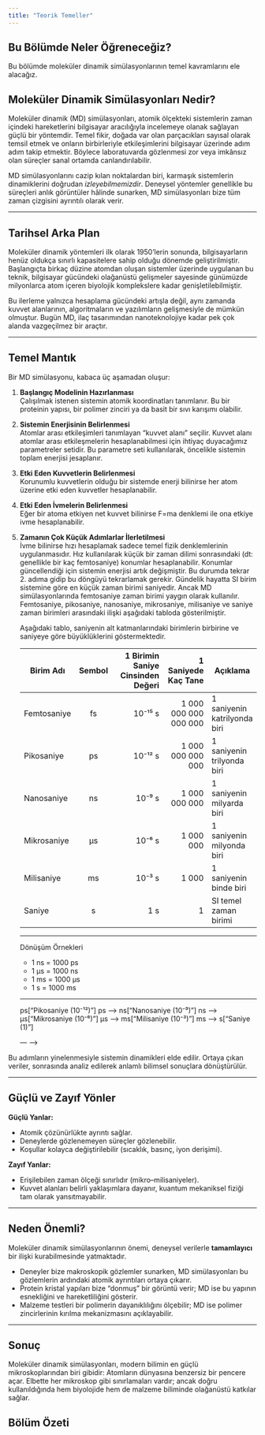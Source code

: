 ```yaml
---
title: "Teorik Temeller"
---
```


## Bu Bölümde Neler Öğreneceğiz?

Bu bölümde moleküler dinamik simülasyonlarının temel kavramlarını ele alacağız.

## Moleküler Dinamik Simülasyonları Nedir?

Moleküler dinamik (MD) simülasyonları, atomik ölçekteki sistemlerin zaman içindeki
hareketlerini bilgisayar aracılığıyla incelemeye olanak sağlayan güçlü bir yöntemdir.
Temel fikir, doğada var olan parçacıkları sayısal olarak temsil etmek ve onların
birbirleriyle etkileşimlerini bilgisayar üzerinde adım adım takip etmektir. Böylece
laboratuvarda gözlenmesi zor veya imkânsız olan süreçler sanal ortamda canlandırılabilir.

MD simülasyonlarını cazip kılan noktalardan biri, karmaşık sistemlerin dinamiklerini
doğrudan *izleyebilmemizdir*. Deneysel yöntemler genellikle bu süreçleri anlık
görüntüler hâlinde sunarken, MD simülasyonları bize tüm zaman çizgisini ayrıntılı olarak verir.

---

## Tarihsel Arka Plan

Moleküler dinamik yöntemleri ilk olarak 1950’lerin sonunda, bilgisayarların henüz oldukça sınırlı kapasitelere sahip olduğu dönemde geliştirilmiştir. Başlangıçta birkaç düzine atomdan oluşan sistemler üzerinde uygulanan bu teknik, bilgisayar gücündeki olağanüstü gelişmeler sayesinde günümüzde milyonlarca atom içeren biyolojik komplekslere kadar genişletilebilmiştir.

Bu ilerleme yalnızca hesaplama gücündeki artışla değil, aynı zamanda kuvvet alanlarının, algoritmaların ve yazılımların gelişmesiyle de mümkün olmuştur. Bugün MD,
ilaç tasarımından nanoteknolojiye kadar pek çok alanda vazgeçilmez bir araçtır.

---

## Temel Mantık

Bir MD simülasyonu, kabaca üç aşamadan oluşur:

1. **Başlangıç Modelinin Hazırlanması**  
   Çalışılmak istenen sistemin atomik koordinatları tanımlanır. Bu bir proteinin yapısı,
   bir polimer zinciri ya da basit bir sıvı karışımı olabilir.

2. **Sistemin Enerjisinin Belirlenmesi**  
   Atomlar arası etkileşimleri tanımlayan “kuvvet alanı” seçilir. Kuvvet alanı atomlar arası etkileşmelerin hesaplanabilmesi için ihtiyaç duyacağımız parametreler setidir. Bu parametre seti kullanılarak, öncelikle sistemin toplam enerjisi jesaplanır. 

3. **Etki Eden Kuvvetlerin Belirlenmesi**  
   Korunumlu kuvvetlerin olduğu bir sistemde enerji bilinirse her atom üzerine etki eden kuvvetler hesaplanabilir. 

4. **Etki Eden İvmelerin Belirlenmesi**  
   Eğer bir atoma etkiyen net kuvvet bilinirse F=ma denklemi ile ona etkiye ivme hesaplanabilir. 

5. **Zamanın Çok Küçük Adımlarlar İlerletilmesi**  
   İvme bilinirse hızı hesaplamak sadece temel fizik denklemlerinin uygulanmasıdır. Hız kullanılarak küçük bir zaman dilimi sonrasındaki (dt: genellikle bir kaç femtosaniye) konumlar hesaplanabilir. Konumlar güncellendiği için sistemin enerjisi artık değişmiştir. Bu durumda tekrar 2. adıma gidip bu döngüyü tekrarlamak gerekir. 
   Gündelik hayatta SI birim sistemine göre en küçük zaman birimi saniyedir. Ancak MD simülasyonlarında femtosaniye zaman birimi yaygın olarak kullanılır. Femtosaniye, pikosaniye, nanosaniye, mikrosaniye, milisaniye ve saniye zaman birimleri arasındaki ilişki aşağıdaki tabloda gösterilmiştir. 

   Aşağıdaki tablo, saniyenin alt katmanlarındaki birimlerin birbirine ve saniyeye göre büyüklüklerini göstermektedir.

   | Birim Adı     | Sembol | 1 Birimin Saniye Cinsinden Değeri | 1 Saniyede Kaç Tane | Açıklama |
   |----------------|:-------:|----------------------------------:|--------------------:|-----------|
   | Femtosaniye    | fs      | 10⁻¹⁵ s                         | 1 000 000 000 000 000 | 1 saniyenin katrilyonda biri |
   | Pikosaniye     | ps      | 10⁻¹² s                         | 1 000 000 000 000   | 1 saniyenin trilyonda biri |
   | Nanosaniye     | ns      | 10⁻⁹ s                          | 1 000 000 000       | 1 saniyenin milyarda biri |
   | Mikrosaniye    | µs      | 10⁻⁶ s                          | 1 000 000           | 1 saniyenin milyonda biri |
   | Milisaniye     | ms      | 10⁻³ s                          | 1 000               | 1 saniyenin binde biri |
   | Saniye         | s       | 1 s                              | 1                   | SI temel zaman birimi |

   ---

   Dönüşüm Örnekleri

   - 1 ns = 1000 ps  
   - 1 µs = 1000 ns  
   - 1 ms = 1000 µs  
   - 1 s = 1000 ms  

   ---
<!-- 
   Grafiksel Görünüm (İsteğe Bağlı)

   ```mermaid
   graph LR
   fs["Femtosaniye (10⁻¹⁵)"] --> ps["Pikosaniye (10⁻¹²)"]
   ps --> ns["Nanosaniye (10⁻⁹)"]
   ns --> µs["Mikrosaniye (10⁻⁶)"]
   µs --> ms["Milisaniye (10⁻³)"]
   ms --> s["Saniye (1)"]

   --- -->

Bu adımların yinelenmesiyle sistemin dinamikleri elde edilir. Ortaya çıkan veriler,
sonrasında analiz edilerek anlamlı bilimsel sonuçlara dönüştürülür.

---

## Güçlü ve Zayıf Yönler

**Güçlü Yanlar:**

- Atomik çözünürlükte ayrıntı sağlar.  
- Deneylerde gözlenemeyen süreçler gözlenebilir.  
- Koşullar kolayca değiştirilebilir (sıcaklık, basınç, iyon derişimi).  

**Zayıf Yanlar:**

- Erişilebilen zaman ölçeği sınırlıdır (mikro–milisaniyeler).  
- Kuvvet alanları belirli yaklaşımlara dayanır, kuantum mekaniksel fiziği tam olarak yansıtmayabilir.  

---

## Neden Önemli?

Moleküler dinamik simülasyonlarının önemi, deneysel verilerle
**tamamlayıcı** bir ilişki kurabilmesinde yatmaktadır.

- Deneyler bize makroskopik gözlemler sunarken, MD simülasyonları
bu gözlemlerin ardındaki atomik ayrıntıları ortaya çıkarır.
- Protein kristal yapıları bize “donmuş” bir görüntü verir;
MD ise bu yapının esnekliğini ve hareketliliğini gösterir.
- Malzeme testleri bir polimerin dayanıklılığını ölçebilir;
MD ise polimer zincirlerinin kırılma mekanizmasını açıklayabilir.

---

## Sonuç

Moleküler dinamik simülasyonları, modern bilimin en güçlü mikroskoplarından biri gibidir: Atomların dünyasına benzersiz bir pencere açar. Elbette her mikroskop gibi sınırlamaları vardır; ancak doğru kullanıldığında hem biyolojide hem de malzeme biliminde olağanüstü katkılar sağlar.

## Bölüm Özeti



